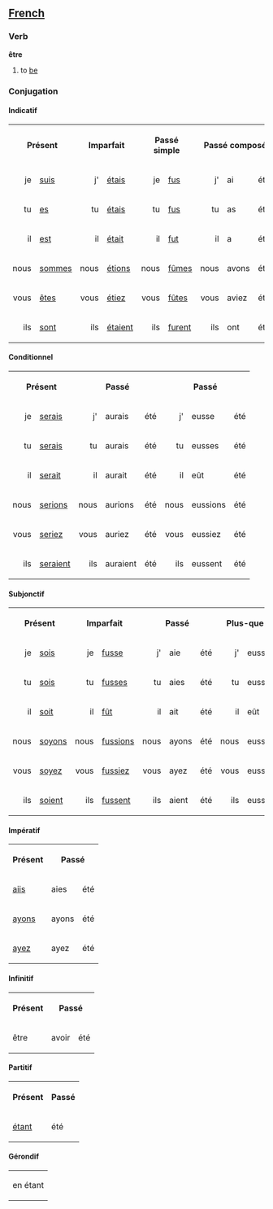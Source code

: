 ==[[French]]==
===Verb===

'''être'''

# to [[be]]

===Conjugation===
====Indicatif====
<table>
<tr><th colspan=2>Présent</th><th colspan=2>Imparfait</th><th colspan=2>Passé simple</th><th colspan=3>Passé composé</th><th colspan=3>Plus-que-parfait</th><th colspan=3>Passé antérieur</th><th colspan=2>Futur simple</th><th colspan=3>Futur antérieur</th><th colspan=3>Futur proche</th></tr>
<tr><td align="right">je</td><td>[[suis]]</td><td align="right">j'</td><td>[[étais]]</td><td align="right">je</td><td>[[fus]]</td><td align="right">j'</td><td>ai</td><td>été</td><td align="right">j'</td><td>avais</td><td>été</td><td align="right">j'</td><td>eus</td><td>été</td><td align="right">je</td><td>[[serai]]</td><td align="right">j'</td><td>aurai</td><td>été</td><td align="right">je</td><td>vais</td><td>être</td></tr>
<tr><td align="right">tu</td><td>[[es]]</td><td align="right">tu</td><td>[[étais]]</td><td align="right">tu</td><td>[[fus]]</td><td align="right">tu</td><td>as</td><td>été</td><td align="right">tu</td><td>avais</td><td>été</td><td align="right">tu</td><td>eus</td><td>été</td><td align="right">tu</td><td>[[seras]]</td><td align="right">tu</td><td>auras</td><td>été</td><td align="right">tu</td><td>vas</td><td>être</td></tr>
<tr><td align="right">il</td><td>[[est]]</td><td align="right">il</td><td>[[était]]</td><td align="right">il</td><td>[[fut]]</td><td align="right">il</td><td>a</td><td>été</td><td align="right">il</td><td>avait</td><td>été</td><td align="right">il</td><td>eut</td><td>été</td><td align="right">il</td><td>[[sera]]</td><td align="right">il</td><td>aura</td><td>été</td><td align="right">il</td><td>va</td><td>être</td></tr>
<tr><td align="right">nous</td><td>[[sommes]]</td><td align="right">nous</td><td>[[étions]]</td><td align="right">nous</td><td>[[fûmes]]</td><td align="right">nous</td><td>avons</td><td>été</td><td align="right">nous</td><td>avions</td><td>été</td><td align="right">nous</td><td>eûmes</td><td>été</td><td align="right">nous</td><td>[[serons]]</td><td align="right">nous</td><td>aurons</td><td>été</td><td align="right">nous</td><td>allons</td><td>être</td></tr>
<tr><td align="right">vous</td><td>[[êtes]]</td><td align="right">vous</td><td>[[étiez]]</td><td align="right">vous</td><td>[[fûtes]]</td><td align="right">vous</td><td>aviez</td><td>été</td><td align="right">vous</td><td>aviez</td><td>été</td><td align="right">vous</td><td>eûtes</td><td>été</td><td align="right">vous</td><td>[[serez]]</td><td align="right">vous</td><td>aurez</td><td>été</td><td align="right">vous</td><td>allez</td><td>être</td></tr>
<tr><td align="right">ils</td><td>[[sont]]</td><td align="right">ils</td><td>[[étaient]]</td><td align="right">ils</td><td>[[furent]]</td><td align="right">ils</td><td>ont</td><td>été</td><td align="right">ils</td><td>avaient</td><td>été</td><td align="right">ils</td><td>eurent</td><td>été</td><td align="right">ils</td><td>[[seront]]</td><td align="right">ils</td><td>auront</td><td>été</td><td align="right">ils</td><td>vont</td><td>être</td></tr>
</table>
====Conditionnel====
<table>
<tr><th colspan=2>Présent</th><th colspan=3>Passé</th><th colspan=3>Passé</th></tr>
<tr><td align="right">je</td><td>[[serais]]</td><td align="right">j'</td><td>aurais</td><td>été</td><td align="right">j'</td><td>eusse</td><td>été</td></tr>
<tr><td align="right">tu</td><td>[[serais]]</td><td align="right">tu</td><td>aurais</td><td>été</td><td align="right">tu</td><td>eusses</td><td>été</td></tr>
<tr><td align="right">il</td><td>[[serait]]</td><td align="right">il</td><td>aurait</td><td>été</td><td align="right">il</td><td>eût</td><td>été</td></tr>
<tr><td align="right">nous</td><td>[[serions]]</td><td align="right">nous</td><td>aurions</td><td>été</td><td align="right">nous</td><td>eussions</td><td>été</td></tr>
<tr><td align="right">vous</td><td>[[seriez]]</td><td align="right">vous</td><td>auriez</td><td>été</td><td align="right">vous</td><td>eussiez</td><td>été</td></tr>
<tr><td align="right">ils</td><td>[[seraient]]</td><td align="right">ils</td><td>auraient</td><td>été</td><td align="right">ils</td><td>eussent</td><td>été</td></tr>
</table>
====Subjonctif====
<table>
<tr><th colspan=2>Présent</th><th colspan=2>Imparfait</th><th colspan=3>Passé</th><th colspan=3>Plus-que-parfait</th></tr>
<tr><td align="right">je</td><td>[[sois]]</td><td align="right">je</td><td>[[fusse]]</td><td align="right">j'</td><td>aie</td><td>été</td><td align="right">j'</td><td>eusse</td><td>été</td></tr>
<tr><td align="right">tu</td><td>[[sois]]</td><td align="right">tu</td><td>[[fusses]]</td><td align="right">tu</td><td>aies</td><td>été</td><td align="right">tu</td><td>eusses</td><td>été</td></tr>
<tr><td align="right">il</td><td>[[soit]]</td><td align="right">il</td><td>[[fût]]</td><td align="right">il</td><td>ait</td><td>été</td><td align="right">il</td><td>eût</td><td>été</td></tr>
<tr><td align="right">nous</td><td>[[soyons]]</td><td align="right">nous</td><td>[[fussions]]</td><td align="right">nous</td><td>ayons</td><td>été</td><td align="right">nous</td><td>eussions</td><td>été</td></tr>
<tr><td align="right">vous</td><td>[[soyez]]</td><td align="right">vous</td><td>[[fussiez]]</td><td align="right">vous</td><td>ayez</td><td>été</td><td align="right">vous</td><td>eussiez</td><td>été</td></tr>
<tr><td align="right">ils</td><td>[[soient]]</td><td align="right">ils</td><td>[[fussent]]</td><td align="right">ils</td><td>aient</td><td>été</td><td align="right">ils</td><td>eussent</td><td>été</td></tr>
</table>
====Impératif====
<table>
<tr><th>Présent</th><th colspan=2>Passé</th></tr>
<tr><td>[[aiis]]</td><td>aies</td><td>été</td></tr>
<tr><td>[[ayons]]</td><td>ayons</td><td>été</td></tr>
<tr><td>[[ayez]]</td><td>ayez</td><td>été</td></tr>
</table>
====Infinitif====
<table>
<tr><th>Présent</th><th colspan=2>Passé</th></tr>
<tr><td>être</td><td>avoir</td><td>été</td></tr>
</table>
====Partitif====
<table>
<tr><th>Présent</th><th>Passé</th></tr>
<tr><td>[[étant]]</td><td>été</td></tr>
</table>
====Gérondif====
<table>
<tr><td>en étant</td></tr>
</table>